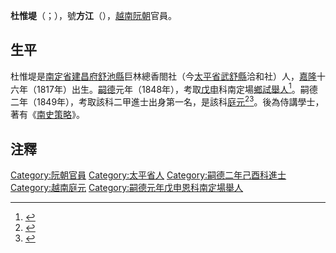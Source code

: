 '''杜惟堤'''（{{vie|v='''Đỗ Duy Đệ'''|hn=杜惟堤}}；{{bd|1817年||？|catIdx=D杜}}），號'''方江'''（{{vie|v='''Phương Giang'''|hn=方江}}），[[越南|越南]][[阮朝|阮朝]]官員。

==生平==
杜惟堤是[[南定省|南定省]][[建昌府_(越南)|建昌府]][[舒池縣|舒池縣]]巨林總香閤社（今[[太平省|太平省]][[武舒縣|武舒縣]]洽和社）人，[[嘉隆|嘉隆]]十六年（1817年）出生。[[嗣德|嗣德]]元年（1848年），考取[[戊申|戊申]]科南定場[[鄉試|鄉試]][[舉人|舉人]]<ref>{{Cite web |url=http://lib.nomfoundation.org/collection/1/volume/341/page/13 |title=《國朝鄉科錄》 |access-date=2018-06-09 |archive-date=2016-10-11 |archive-url=https://web.archive.org/web/20161011064713/http://lib.nomfoundation.org/collection/1/volume/341/page/13 |dead-url=no }}</ref>。嗣德二年（1849年），考取該科二甲進士出身第一名，是該科[[庭元|庭元]]<ref>{{Cite web |url=http://hannom.nlv.gov.vn/hannom/cgi-bin/hannom?a=d&d=BNTwEHieahcNp1894.1.41 |title=《國朝科榜錄》 |access-date=2016-08-03 |archive-url=https://web.archive.org/web/20170907075436/http://hannom.nlv.gov.vn/hannom/cgi-bin/hannom?a=d&d=BNTwEHieahcNp1894.1.41 |archive-date=2017-09-07 |dead-url=yes }}</ref><ref>{{Cite web |url=http://www.hannom.org.vn/detail.asp?param=1220&Catid=562 |title=嗣德二年進士題名碑 |access-date=2018-06-09 |archive-date=2018-06-12 |archive-url=https://web.archive.org/web/20180612143708/http://www.hannom.org.vn/detail.asp?param=1220&Catid=562 |dead-url=no }}</ref>。後為侍講學士，著有《[[南史策略|南史策略]]》。

==注釋==
{{reflist}}

{{嗣德二年己酉科庭试正副榜}}

[[Category:阮朝官員|Category:阮朝官員]]
[[Category:太平省人|Category:太平省人]]
[[Category:嗣德二年己酉科進士|Category:嗣德二年己酉科進士]]
[[Category:越南庭元|Category:越南庭元]]
[[Category:嗣德元年戊申恩科南定場舉人|Category:嗣德元年戊申恩科南定場舉人]]